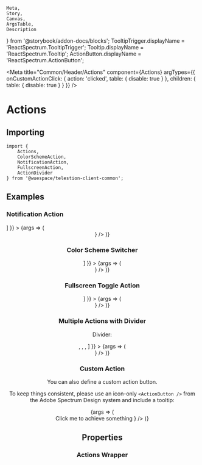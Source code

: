 	Meta,
	Story,
	Canvas,
	ArgsTable,
	Description
} from '@storybook/addon-docs/blocks';
TooltipTrigger.displayName = 'ReactSpectrum.TooltipTrigger';
Tooltip.displayName = 'ReactSpectrum.Tooltip';
ActionButton.displayName = 'ReactSpectrum.ActionButton';

<Meta
	title="Common/Header/Actions"
	component={Actions}
	argTypes={{
		onCustomActionClick: { action: 'clicked', table: { disable: true } },
		children: { table: { disable: true } }
	}}
/>

# Actions

<Description of={Actions} />

## Importing

```tsx
import {
	Actions,
	ColorSchemeAction,
	NotificationAction,
	FullscreenAction,
	ActionDivider
} from '@wuespace/telestion-client-common';
```

## Examples

### Notification Action

<Description of={NotificationAction} />

<Canvas>
	<Story
		height={'128px'}
		inline={false}
		name="Notification Action"
		args={{ children: [<NotificationAction />] }}
	>
		{args => (
			<CommonWrapper>
				<Header right={<Actions {...args} />} />
			</CommonWrapper>
		)}
	</Story>
</Canvas>

### Color Scheme Switcher

<Description of={ColorSchemeAction} />

<Canvas>
	<Story
		height={'128px'}
		inline={false}
		name="Color Schema Switcher"
		args={{ children: [<ColorSchemeAction />] }}
	>
		{args => (
			<CommonWrapper>
				<Header right={<Actions {...args} />} />
			</CommonWrapper>
		)}
	</Story>
</Canvas>

### Fullscreen Toggle Action

<Description of={FullscreenAction} />

<Canvas>
	<Story
		height={'128px'}
		inline={false}
		name="Fullscreen Toggle"
		args={{ children: [<FullscreenAction />] }}
	>
		{args => (
			<CommonWrapper>
				<Header right={<Actions {...args} />} />
			</CommonWrapper>
		)}
	</Story>
</Canvas>

### Multiple Actions with Divider

Divider:

<Description of={ActionDivider} />

<Canvas>
	<Story
		height={'128px'}
		inline={false}
		name="Multiple Actions"
		args={{
			children: [
				<NotificationAction />,
				<FullscreenAction />,
				<ActionDivider />,
				<ColorSchemeAction />
			]
		}}
	>
		{args => (
			<CommonWrapper>
				<Header right={<Actions {...args} />} />
			</CommonWrapper>
		)}
	</Story>
</Canvas>

### Custom Action

You can also define a custom action button.

To keep things consistent, please use an icon-only `<ActionButton />` from the Adobe Spectrum Design system and include
a tooltip:

<Canvas>
	<Story height={'128px'} name="Custom Action" args={{}} inline={false}>
		{args => (
			<CommonWrapper>
				<Header
					right={
						<Actions>
							<TooltipTrigger>
								<ActionButton onPress={args.onCustomActionClick}>
									<CustomIcon />
								</ActionButton>
								<Tooltip>Click me to achieve something</Tooltip>
							</TooltipTrigger>
						</Actions>
					}
				/>
			</CommonWrapper>
		)}
	</Story>
</Canvas>

## Properties

### Actions Wrapper

<ArgsTable of={Actions} />
